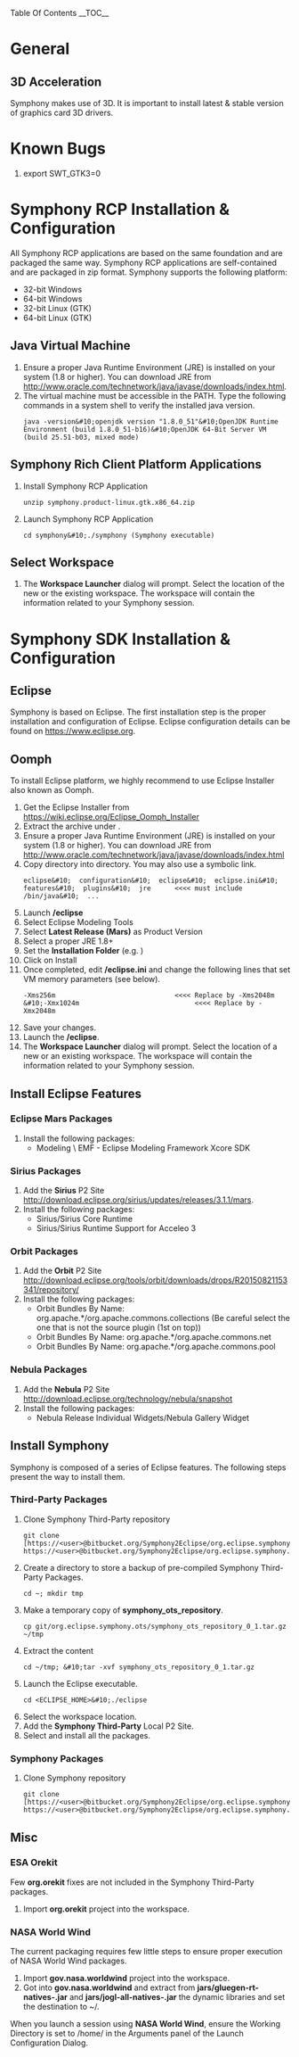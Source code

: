 Table Of Contents
__TOC__

= General = 
== 3D Acceleration ==
Symphony makes use of 3D.  It is important to install latest & stable version of graphics card 3D drivers.
= Known Bugs =
# export SWT_GTK3=0

= Symphony RCP Installation & Configuration =
All Symphony RCP applications are based on the same foundation and are packaged the same way.  Symphony RCP applications are self-contained and are packaged in zip format.  Symphony supports the following platform:
* 32-bit Windows
* 64-bit Windows
* 32-bit Linux (GTK)
* 64-bit Linux (GTK) 
== Java Virtual Machine ==
# Ensure a proper Java Runtime Environment (JRE) is installed on your system (1.8 or higher).  You can download JRE from [http://www.oracle.com/technetwork/java/javase/downloads/index.html http://www.oracle.com/technetwork/java/javase/downloads/index.html].  
# The virtual machine must be accessible in the PATH.  Type the following commands in a system shell to verify the installed java version.<pre>java -version&#10;openjdk version "1.8.0_51"&#10;OpenJDK Runtime Environment (build 1.8.0_51-b16)&#10;OpenJDK 64-Bit Server VM (build 25.51-b03, mixed mode)</pre>
== Symphony Rich Client Platform Applications ==
# Install Symphony RCP Application<pre>unzip symphony.product-linux.gtk.x86_64.zip</pre>
# Launch Symphony RCP Application<pre>cd symphony&#10;./symphony (Symphony executable)</pre>
== Select Workspace ==
# The '''Workspace Launcher''' dialog will prompt.  Select the location of the new or the existing workspace.  The workspace will contain the information related to your Symphony session.
= Symphony SDK Installation & Configuration =
== Eclipse ==
Symphony is based on Eclipse.  The first installation step is the proper installation and configuration of Eclipse.  Eclipse configuration details can be found on [https://www.eclipse.org https://www.eclipse.org].  
== Oomph ==
To install Eclipse platform, we highly recommend to use Eclipse Installer also known as Oomph.
# Get the Eclipse Installer from [https://wiki.eclipse.org/Eclipse_Oomph_Installer https://wiki.eclipse.org/Eclipse_Oomph_Installer]
# Extract the archive under '''<ECLIPSE_INSTALLER_HOME>'''.
# Ensure a proper Java Runtime Environment (JRE) is installed on your system (1.8 or higher).  You can download JRE from [http://www.oracle.com/technetwork/java/javase/downloads/index.html http://www.oracle.com/technetwork/java/javase/downloads/index.html]
# Copy '''<JRE_HOME>''' directory into '''<ECLIPSE_INSTALLER_HOME>''' directory. You may also use a symbolic link.  <pre>eclipse&#10;  configuration&#10;  eclipse&#10;  eclipse.ini&#10;  features&#10;  plugins&#10;  jre      <<<< must include /bin/java&#10;  ...</pre>
# Launch '''<ECLIPSE_INSTALLER_HOME>/eclipse'''
# Select Eclipse Modeling Tools
# Select '''Latest Release (Mars)''' as Product Version
# Select a proper JRE 1.8+ 
# Set the '''Installation Folder''' (e.g. '''<ECLIPSE_HOME>''')
# Click on Install
# Once completed, edit '''<ECLIPSE_HOME>/eclipse.ini''' and change the following lines that set VM memory parameters (see below).  <pre>-Xms256m                              <<<< Replace by -Xms2048m &#10;-Xmx1024m                             <<<< Replace by -Xmx2048m</pre>
# Save your changes.
# Launch the '''<ECLIPSE_HOME>/eclipse'''.
# The '''Workspace Launcher''' dialog will prompt.  Select the location of a new or an existing workspace.  The workspace will contain the information related to your Symphony session.
== Install Eclipse Features==
=== Eclipse Mars Packages ===
# Install the following packages:
#* Modeling \ EMF - Eclipse Modeling Framework Xcore SDK
=== Sirius Packages ===
# Add the '''Sirius''' P2 Site [http://download.eclipse.org/sirius/updates/releases/3.1.1/mars http://download.eclipse.org/sirius/updates/releases/3.1.1/mars].
# Install the following packages:
#* Sirius/Sirius Core Runtime
#* Sirius/Sirius Runtime Support for Acceleo 3
=== Orbit Packages ===
# Add the '''Orbit''' P2 Site [http://download.eclipse.org/tools/orbit/downloads/drops/R20150821153341/repository/ http://download.eclipse.org/tools/orbit/downloads/drops/R20150821153341/repository/]
# Install the following packages:
#* Orbit Bundles By Name: org.apache.*/org.apache.commons.collections (Be careful select the one that is not the source plugin (1st on top))
#* Orbit Bundles By Name: org.apache.*/org.apache.commons.net
#* Orbit Bundles By Name: org.apache.*/org.apache.commons.pool
=== Nebula Packages ===
# Add the '''Nebula''' P2 Site [http://download.eclipse.org/technology/nebula/snapshot http://download.eclipse.org/technology/nebula/snapshot]
# Install the following packages:
#* Nebula Release Individual Widgets/Nebula Gallery Widget
== Install Symphony ==
Symphony is composed of a series of Eclipse features.  The following steps present the way to install them.
=== Third-Party Packages ===
# Clone Symphony Third-Party repository <pre>git clone [https://<user>@bitbucket.org/Symphony2Eclipse/org.eclipse.symphony.ots.git https://<user>@bitbucket.org/Symphony2Eclipse/org.eclipse.symphony.ots.git]</pre>
# Create a directory to store a backup of pre-compiled Symphony Third-Party Packages.<pre>cd ~; mkdir tmp</pre>
# Make a temporary copy of '''symphony_ots_repository'''.<pre>cp git/org.eclipse.symphony.ots/symphony_ots_repository_0_1.tar.gz ~/tmp</pre>
# Extract the content <pre>cd ~/tmp; &#10;tar -xvf symphony_ots_repository_0_1.tar.gz</pre>
# Launch the Eclipse executable.<pre>cd <ECLIPSE_HOME>&#10;./eclipse</pre>
# Select the workspace location.
# Add the '''Symphony Third-Party''' Local P2 Site.
# Select and install all the packages.
=== Symphony Packages ===
# Clone Symphony repository <pre>git clone [https://<user>@bitbucket.org/Symphony2Eclipse/org.eclipse.symphony.git https://<user>@bitbucket.org/Symphony2Eclipse/org.eclipse.symphony.git]</pre>
== Misc ==
=== ESA Orekit ===
Few '''org.orekit''' fixes are not included in the Symphony Third-Party packages.  
# Import '''org.orekit''' project into the workspace.
=== NASA World Wind ===
The current packaging requires few little steps to ensure proper execution of NASA World Wind packages.
# Import '''gov.nasa.worldwind''' project into the workspace.
# Got into '''gov.nasa.worldwind''' and extract from '''jars/gluegen-rt-natives-<native_platform>.jar''' and  '''jars/jogl-all-natives-<native_platform>.jar''' the dynamic libraries and set the destination to ~/.
When you launch a session using '''NASA World Wind''', ensure the Working Directory is set to /home/<user_name> in the Arguments panel of the Launch Configuration Dialog.
